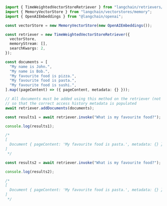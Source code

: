 ```typescript
import { TimeWeightedVectorStoreRetriever } from "langchain/retrievers/time_weighted";
import { MemoryVectorStore } from "langchain/vectorstores/memory";
import { OpenAIEmbeddings } from "@langchain/openai";

const vectorStore = new MemoryVectorStore(new OpenAIEmbeddings());

const retriever = new TimeWeightedVectorStoreRetriever({
  vectorStore,
  memoryStream: [],
  searchKwargs: 2,
});

const documents = [
  "My name is John.",
  "My name is Bob.",
  "My favourite food is pizza.",
  "My favourite food is pasta.",
  "My favourite food is sushi.",
].map((pageContent) => ({ pageContent, metadata: {} }));

// All documents must be added using this method on the retriever (not the vector store!)
// so that the correct access history metadata is populated
await retriever.addDocuments(documents);

const results1 = await retriever.invoke("What is my favourite food?");

console.log(results1);

/*
[
  Document { pageContent: 'My favourite food is pasta.', metadata: {} }
]
 */

const results2 = await retriever.invoke("What is my favourite food?");

console.log(results2);

/*
[
  Document { pageContent: 'My favourite food is pasta.', metadata: {} }
]
 */
```

